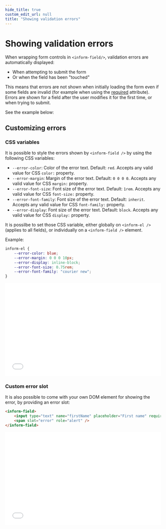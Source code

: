 ```yaml
---
hide_title: true
custom_edit_url: null
title: "Showing validation errors"
---
```



# Showing validation errors

When wrapping form controls in `<inform-field/>`, validation errors are automatically displayed:

-   When attempting to submit the form
-   Or when the field has been "touched"

This means that errors are not shown when initially loading the form even if some fields are invalid (for example when using the [required](https://developer.mozilla.org/en-US/docs/Web/HTML/Attributes/required) attribute).
Errors are shown for a field after the user modifies it for the first time, or when trying to submit.

See the example below:

<InformFieldErrorPartialExample />

## Customizing errors

### CSS variables

It is possible to style the errors shown by `<inform-field />` by using the following CSS variables:

-   `--error-color`: Color of the error text. Default: `red`. Accepts any valid value for CSS `color:` property.
-   `--error-margin`: Margin of the error text. Default: `0 0 0 0`. Accepts any valid value for CSS `margin:` property.
-   `--error-font-size`: Font size of the error text. Default: `1rem`. Accepts any valid value for CSS `font-size:` property.
-   `--error-font-family`: Font size of the error text. Default: `inherit`. Accepts any valid value for CSS `font-family:` property.
-   `--error-display`: Font size of the error text. Default: `block`. Accepts any valid value for CSS `display:` property.

It is possilbe to set those CSS variable, either globally on `<inform-el />` (applies to all fields), or individually on a `<inform-field />` element.

Example:

```css
inform-el {
    --error-color: blue;
    --error-margin: 0 0 0 10px;
    --error-display: inline-block;
    --error-font-size: 0.75rem;
    --error-font-family: "courier new";
}
```

<iframe width="100%" height="300" src="//jsfiddle.net/juliendelort/xzc4tnga/18/embedded/result,html,css,js" allowfullscreen="allowfullscreen" allowpaymentrequest frameborder="0"></iframe>

### Custom error slot

It is also possible to come with your own DOM element for showing the error, by providing an error slot:

```html
<inform-field>
    <input type="text" name="firstName" placeholder="First name" required />
    <span slot="error" role="alert" />
</inform-field>
```

<iframe width="100%" height="300" src="//jsfiddle.net/juliendelort/co8nwqey/8/embedded/result,html,css,js" allowfullscreen="allowfullscreen" allowpaymentrequest frameborder="0"></iframe>

